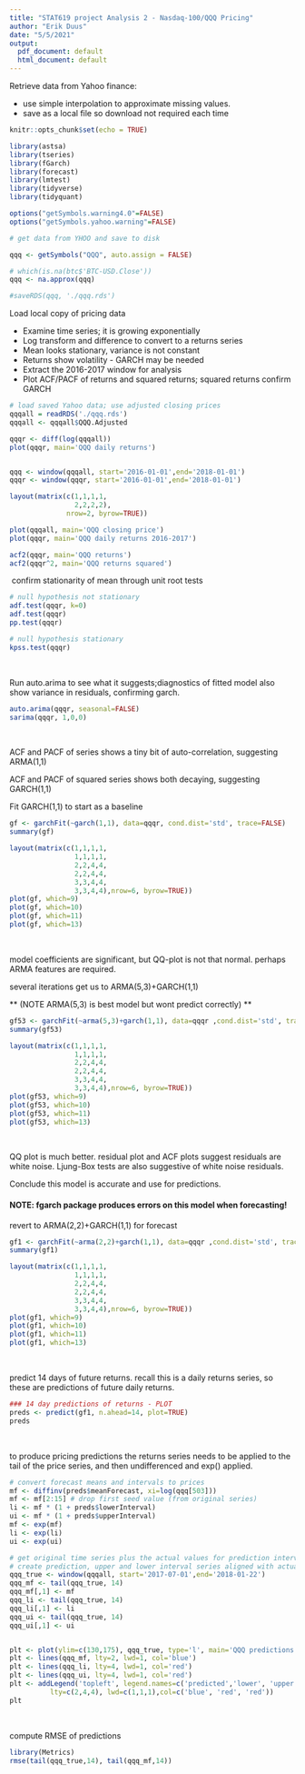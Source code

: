 ```yaml
---
title: "STAT619 project Analysis 2 - Nasdaq-100/QQQ Pricing"
author: "Erik Duus"
date: "5/5/2021"
output:
  pdf_document: default
  html_document: default
---
```


Retrieve data from Yahoo finance: 

* use simple interpolation to approximate missing values.
* save as a local file so download not required each time
```r
knitr::opts_chunk$set(echo = TRUE)

library(astsa)
library(tseries)
library(fGarch)
library(forecast)
library(lmtest)
library(tidyverse)
library(tidyquant)  

```
```r
options("getSymbols.warning4.0"=FALSE)
options("getSymbols.yahoo.warning"=FALSE)

# get data from YHOO and save to disk

qqq <- getSymbols("QQQ", auto.assign = FALSE)

# which(is.na(btc$'BTC-USD.Close'))
qqq <- na.approx(qqq)

#saveRDS(qqq, './qqq.rds')

```

Load local copy of pricing data

* Examine time series; it is growing exponentially
* Log transform and difference to convert to a returns series
* Mean looks stationary, variance is not constant
* Returns show volatility - GARCH may be needed
* Extract the 2016-2017 window for analysis
* Plot ACF/PACF of returns and squared returns; squared returns confirm GARCH
```r

# load saved Yahoo data; use adjusted closing prices
qqqall = readRDS('./qqq.rds')
qqqall <- qqqall$QQQ.Adjusted

qqqr <- diff(log(qqqall))
plot(qqqr, main='QQQ daily returns')


qqq <- window(qqqall, start='2016-01-01',end='2018-01-01')
qqqr <- window(qqqr, start='2016-01-01',end='2018-01-01')

layout(matrix(c(1,1,1,1,
                2,2,2,2),
              nrow=2, byrow=TRUE))

plot(qqqall, main='QQQ closing price')
plot(qqqr, main='QQQ daily returns 2016-2017')

acf2(qqqr, main='QQQ returns')
acf2(qqqr^2, main='QQQ returns squared')
```
\ confirm stationarity of mean through unit root tests
```r
# null hypothesis not stationary
adf.test(qqqr, k=0)
adf.test(qqqr)
pp.test(qqqr)

# null hypothesis stationary
kpss.test(qqqr)
```

\

Run auto.arima to see what it suggests;diagnostics of fitted model also show
variance in residuals, confirming garch.

```r
auto.arima(qqqr, seasonal=FALSE)
sarima(qqqr, 1,0,0)
```
 \
 
 ACF and PACF of series shows a tiny bit of auto-correlation, suggesting 
 ARMA(1,1)
 
 ACF and PACF of squared series shows both decaying, suggesting GARCH(1,1)
 
 Fit GARCH(1,1) to start as a baseline
 
```r
gf <- garchFit(~garch(1,1), data=qqqr, cond.dist='std', trace=FALSE)
summary(gf)

layout(matrix(c(1,1,1,1,
                1,1,1,1,
                2,2,4,4,
                2,2,4,4,
                3,3,4,4,
                3,3,4,4),nrow=6, byrow=TRUE))
plot(gf, which=9)
plot(gf, which=10)
plot(gf, which=11)
plot(gf, which=13)


```
\ 

model coefficients are significant, but QQ-plot is not that normal. perhaps 
ARMA features are required.

several iterations get us to ARMA(5,3)+GARCH(1,1)

** (NOTE ARMA(5,3) is best model but wont predict correctly) **
```r
gf53 <- garchFit(~arma(5,3)+garch(1,1), data=qqqr ,cond.dist='std', trace=FALSE)
summary(gf53)

layout(matrix(c(1,1,1,1,
                1,1,1,1,
                2,2,4,4,
                2,2,4,4,
                3,3,4,4,
                3,3,4,4),nrow=6, byrow=TRUE))
plot(gf53, which=9)
plot(gf53, which=10)
plot(gf53, which=11)
plot(gf53, which=13)


```
\ 

QQ plot is much better. residual plot and ACF plots suggest residuals are white noise.
Ljung-Box tests are also suggestive of white noise residuals.

Conclude this model is accurate and use for predictions.

#### NOTE: fgarch package produces errors on this model when forecasting!
revert to ARMA(2,2)+GARCH(1,1) for forecast

```r
gf1 <- garchFit(~arma(2,2)+garch(1,1), data=qqqr ,cond.dist='std', trace=FALSE)
summary(gf1)

layout(matrix(c(1,1,1,1,
                1,1,1,1,
                2,2,4,4,
                2,2,4,4,
                3,3,4,4,
                3,3,4,4),nrow=6, byrow=TRUE))
plot(gf1, which=9)
plot(gf1, which=10)
plot(gf1, which=11)
plot(gf1, which=13)


```
\

predict 14 days of future returns. recall this is a daily returns series, so
these are predictions of future daily returns.

```r
### 14 day predictions of returns - PLOT
preds <- predict(gf1, n.ahead=14, plot=TRUE)
preds
```
\ 

to produce pricing predictions the returns series needs to be applied
to the tail of the price series, and then undifferenced and exp() applied.


```r
# convert forecast means and intervals to prices
mf <- diffinv(preds$meanForecast, xi=log(qqq[503]))
mf <- mf[2:15] # drop first seed value (from original series)
li <- mf * (1 + preds$lowerInterval)
ui <- mf * (1 + preds$upperInterval)
mf <- exp(mf)
li <- exp(li)
ui <- exp(ui)

# get original time series plus the actual values for prediction interval
# create prediction, upper and lower interval series aligned with actuals
qqq_true <- window(qqqall, start='2017-07-01',end='2018-01-22')
qqq_mf <- tail(qqq_true, 14)
qqq_mf[,1] <- mf
qqq_li <- tail(qqq_true, 14)
qqq_li[,1] <- li
qqq_ui <- tail(qqq_true, 14)
qqq_ui[,1] <- ui


plt <- plot(ylim=c(130,175), qqq_true, type='l', main='QQQ predictions - ARMA(1,1)+GARCH(5,3)', ylab='Price', xlab='')
plt <- lines(qqq_mf, lty=2, lwd=1, col='blue')
plt <- lines(qqq_li, lty=4, lwd=1, col='red')
plt <- lines(qqq_ui, lty=4, lwd=1, col='red')
plt <- addLegend('topleft', legend.names=c('predicted','lower', 'upper'),
          lty=c(2,4,4), lwd=c(1,1,1),col=c('blue', 'red', 'red'))
plt


```

\ 

compute RMSE of predictions
```r
library(Metrics)
rmse(tail(qqq_true,14), tail(qqq_mf,14))
```


